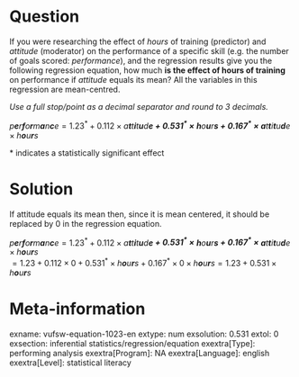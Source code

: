 Question
========
If you were researching the effect of *hours *of training (predictor)
and *attitude *(moderator) on the performance of a specific skill (e.g.
the number of goals scored: *performance*), and the regression results
give you the following regression equation, how much **is the effect of
hours of training** on performance if *attitude *equals its mean? All
the variables in this regression are mean-centred.  
  
*Use a full stop/point as a decimal separator and round to 3
decimals.*  
  
*p**e**r**f**o**r**m**a**n**c**e* = 1.23<sup>\*</sup> + 0.112 × *a**t**t**i**t**u**d**e* + 0.531<sup>\*</sup> × *h**o**u**r**s* + 0.167<sup>\*</sup> × *a**t**t**i**t**u**d**e* × *h**o**u**r**s*  
  
\* indicates a statistically significant effect


Solution
========





If attitude equals its mean then, since it is mean centered, it should
be replaced by 0 in the regression equation.  
  
*p**e**r**f**o**r**m**a**n**c**e* = 1.23<sup>\*</sup> + 0.112 × *a**t**t**i**t**u**d**e* + 0.531<sup>\*</sup> × *h**o**u**r**s* + 0.167<sup>\*</sup> × *a**t**t**i**t**u**d**e* × *h**o**u**r**s*  
 = 1.23 + 0.112 × 0 + 0.531<sup>\*</sup> × *h**o**u**r**s* + 0.167<sup>\*</sup> × 0 × *h**o**u**r**s* = 1.23 + 0.531 × *h**o**u**r**s*



Meta-information
================
exname: vufsw-equation-1023-en
extype: num
exsolution: 0.531
extol: 0
exsection: inferential statistics/regression/equation
exextra[Type]: performing analysis
exextra[Program]: NA
exextra[Language]: english
exextra[Level]: statistical literacy

